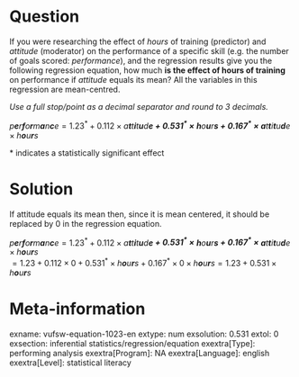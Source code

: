 Question
========
If you were researching the effect of *hours *of training (predictor)
and *attitude *(moderator) on the performance of a specific skill (e.g.
the number of goals scored: *performance*), and the regression results
give you the following regression equation, how much **is the effect of
hours of training** on performance if *attitude *equals its mean? All
the variables in this regression are mean-centred.  
  
*Use a full stop/point as a decimal separator and round to 3
decimals.*  
  
*p**e**r**f**o**r**m**a**n**c**e* = 1.23<sup>\*</sup> + 0.112 × *a**t**t**i**t**u**d**e* + 0.531<sup>\*</sup> × *h**o**u**r**s* + 0.167<sup>\*</sup> × *a**t**t**i**t**u**d**e* × *h**o**u**r**s*  
  
\* indicates a statistically significant effect


Solution
========





If attitude equals its mean then, since it is mean centered, it should
be replaced by 0 in the regression equation.  
  
*p**e**r**f**o**r**m**a**n**c**e* = 1.23<sup>\*</sup> + 0.112 × *a**t**t**i**t**u**d**e* + 0.531<sup>\*</sup> × *h**o**u**r**s* + 0.167<sup>\*</sup> × *a**t**t**i**t**u**d**e* × *h**o**u**r**s*  
 = 1.23 + 0.112 × 0 + 0.531<sup>\*</sup> × *h**o**u**r**s* + 0.167<sup>\*</sup> × 0 × *h**o**u**r**s* = 1.23 + 0.531 × *h**o**u**r**s*



Meta-information
================
exname: vufsw-equation-1023-en
extype: num
exsolution: 0.531
extol: 0
exsection: inferential statistics/regression/equation
exextra[Type]: performing analysis
exextra[Program]: NA
exextra[Language]: english
exextra[Level]: statistical literacy

